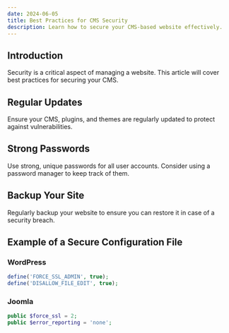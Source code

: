 ```yaml
---
date: 2024-06-05
title: Best Practices for CMS Security
description: Learn how to secure your CMS-based website effectively.
---
```


## Introduction

Security is a critical aspect of managing a website. This article will cover best practices for securing your CMS.

## Regular Updates

Ensure your CMS, plugins, and themes are regularly updated to protect against vulnerabilities.

## Strong Passwords

Use strong, unique passwords for all user accounts. Consider using a password manager to keep track of them.

## Backup Your Site

Regularly backup your website to ensure you can restore it in case of a security breach.

## Example of a Secure Configuration File

### WordPress

```php
define('FORCE_SSL_ADMIN', true);
define('DISALLOW_FILE_EDIT', true);
```

### Joomla

```php
public $force_ssl = 2;
public $error_reporting = 'none';
```
